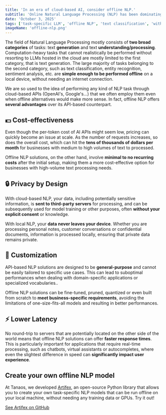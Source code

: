 ```yaml
---
title: 'In an era of cloud-based AI, consider offline NLP.'
subtitle: 'Online Natural Language Processing (NLP) has been dominating the conversation since GPT-3. But is it always the best option?'
date: 'October 3, 2025'
tags: ['task-specific LLM', 'offline NLP', 'text classification', 'without training data', 'NLP', 'machine learning']
imageName: 'offline-nlp.png'
---
```





The field of Natural Language Processing mostly consists of **two broad categories** of tasks: text **generation** and 
text **understanding/processing**. Computation-heavy tasks that cannot realistically be performed without resorting to 
LLMs hosted in the cloud are mostly limited to the first category, that is text generation. The large majority of 
tasks belonging to the second category, such as text classification, entity recognition, sentiment analysis, etc. are
**simple enough to be performed offline** on a local device, without needing an internet connection.

We are so used to the idea of performing any kind of NLP task through cloud-based APIs (OpenAI's, Google's...) that 
we often employ them even when offline alternatives would make more sense. In fact, offline NLP offers **several
advantages** over its API-based counterpart.

## 💵 Cost-effectiveness

Even though the per-token cost of AI APIs might seem low, pricing can quickly become an issue at scale. As the number
of requests increases, so does the overall cost, which can hit the **tens of thousands of dollars per month** for 
businesses with medium to high volumes of text to processed.

Offline NLP solutions, on the other hand, involve **minimal to no recurring costs** after the initial setup, making
them a more cost-effective option for businesses with high-volume text processing needs.

## 🔒 Privacy by Design

With cloud-based NLP, your data, including potentially sensitive information, is **sent to third-party servers** for
processing, and can be subsequently used for model training or other purposes, often **without your explicit consent**
or knowledge.

With local NLP, your **data never leaves your device**. Whether you are processing personal notes, customer conversations
or confidential documents, information is processed locally, ensuring that private data remains private.

## 🎨 Customization

API-based NLP solutions are designed to be **general-purpose** and cannot be easily tailored to specific use cases. This
can lead to suboptimal performances when dealing with <Link href={Config.TASK_SPECIFIC_LLMS_POST}>
    domain-specific applications or specialized vocabularies.</Link>.

Offline NLP solutions can be fine-tuned, pruned, quantized or even built from scratch to **meet business-specific
requirements**, avoiding the limitations of one-size-fits-all models and resulting in better performances.

## ⚡ Lower Latency

No round-trip to servers that are potentially located on the other side of the world means that offline NLP
solutions can offer **faster response times**. This is particularly important for applications that require real-time
processing, such as chatbots, virtual assistants or autocompletes, where even the slightest difference in speed
can **significantly impact user experience**.

## Create your own offline NLP model

At Tanaos, we developed <a href={Config.ARTIFEX_GITHUB_URL} rel='noreferrer' target='_blank'>Artifex</a>, an open-source
Python library that allows you to create your own <Link href={Config.TASK_SPECIFIC_LLMS_POST}>task-specific NLP models</Link> that can be run offline on your local
machine, without needing any training data or GPUs. Try it out!

<a className='btn btn-primary' href={Config.ARTIFEX_GITHUB_URL} target='_blank' rel='noreferrer'>See Artifex on GitHub <Github className='ms-2' /></a>